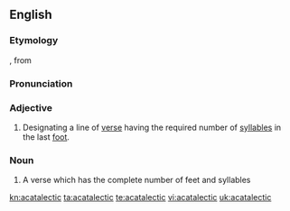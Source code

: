 ==English==

===Etymology===
{{etyl|LL.}} {{term|acatalecticus|acatalēcticus|lang=la}}, from {{etyl|grc}} {{term|akatalēktikos|ακατάληκτος|leaving off|lang=grc}}

===Pronunciation===
{{a|US}} {{IPA|/ˌeɪ.ˌkæt.ə.ˈlɛk.tɪk/}}

===Adjective===
{{head|en|adjective}}

# {{context|poetry|prosody}} Designating a line of [[verse]] having the required number of [[syllables]] in the last [[foot]].

===Noun===
{{en-noun}}

# {{context|poetry|prosody}} A verse which has the complete number of feet and syllables

[[kn:acatalectic]]
[[ta:acatalectic]]
[[te:acatalectic]]
[[vi:acatalectic]]
[[uk:acatalectic]]